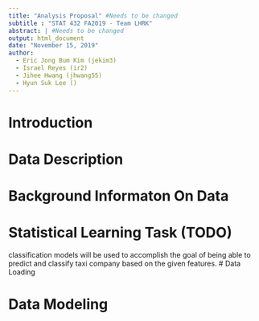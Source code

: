 ```yaml
---
title: "Analysis Proposal" #Needs to be changed 
subtitle : "STAT 432 FA2019 - Team LHRK"
abstract: | #Needs to be changed 
output: html_document
date: "November 15, 2019"
author: 
  - Eric Jong Bum Kim (jekim3)
  - Israel Reyes (ir2)
  - Jihee Hwang (jhwang55)
  - Hyun Suk Lee ()
---
```


\newpage 

# Introduction

# Data Description

# Background Informaton On Data

# Statistical Learning Task (TODO)
classification models will be used to accomplish the goal of being able to predict and classify taxi company based on the given features. 
# Data Loading

# Data Modeling 
